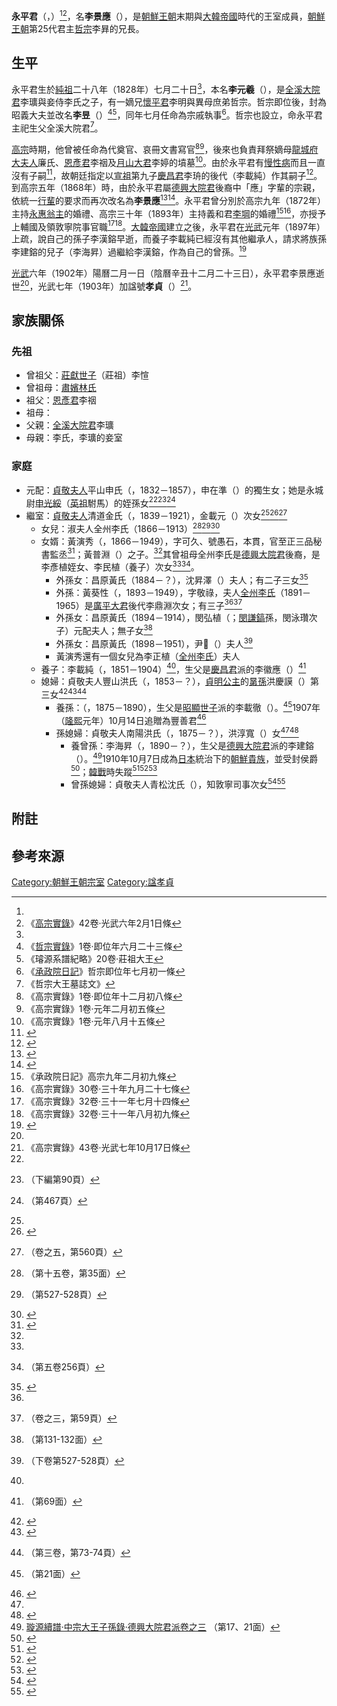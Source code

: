 {{Otheruses|subject=曾用名李昱的朝鮮王朝晚期王族|other=[[明朝|明朝]]進士李昱|李昱}}
{{東亞男性歷史人物
|名稱 =永平君
|時代 =[[朝鮮王朝|朝鮮王朝]]、[[大韓帝國|大韓帝國]]
|圖片名稱 =
|圖片大小 =
|圖片說明 =
|姓名 =李景應
|初名 =李元羲、李昱
|羅馬拼音 =
|諺文 = 이경응
|字 =
|本貫 = [[全州李氏|全州李氏]]
|世系 =
|出生日期 =[[朝鮮純祖|純祖]]二十八年七月二十日<br>{{birth date|1828|8|30}}
|出生地點 =
|婚年 =
|逝世日期 =[[光武_(年號)|光武]]六年陽曆二月一日<br>{{death date and age|1902|2|1|1828|8|30}}
|逝世地點 =
|父親 =[[全溪大院君|全溪大院君]]李㼅
|嫡母 ={{link-ko|完陽府大夫人|완양부대부인}}崔氏<br>[[龍城府大夫人|龍城府大夫人]]廉氏
|母親 =妾侍李氏
|元配 =貞敬夫人平山申氏
|繼室 =貞敬夫人清道金氏
|元配之父 =申在準
|繼室之父 =金載元
|兄弟 =[[懷平君|懷平君]]李明<br>[[朝鮮哲宗|朝鮮哲宗]]李昪
|女 = 淑夫人全州李氏
|養子 ={{link-ko|清安君|청안군 (1851년)}}李載純
|其他親屬 =黃演秀（女婿）<br>黃葵性（外孫）
|實錄ID = M_0039552
}}
'''永平君'''（{{lang-ko|영평군}}，{{bd|1828年|8月30日|1902年|2月1日|catIdx=Y永平君}}）<ref name="ee" /><ref name="die">《[[朝鮮王朝實錄|高宗實錄]]》42卷·光武六年2月1日條</ref>，名'''李景應'''（{{lang|ko|이경응}}），是[[朝鮮王朝|朝鮮王朝]]末期與[[大韓帝國|大韓帝國]]時代的王室成員，[[朝鮮王朝|朝鮮王朝]]第25代君主[[朝鮮哲宗|哲宗]]李昪的兄長。

==生平==
永平君生於[[朝鮮純祖|純祖]]二十八年（1828年）七月二十日<ref name="ee" />，本名'''李元羲'''（{{lang|ko|이원희}}），是[[全溪大院君|全溪大院君]]李㼅與妾侍李氏之子，有一嫡兄[[懷平君|懷平君]]李明與異母庶弟哲宗。哲宗即位後，封為昭義大夫並改名'''李昱'''（{{lang|ko|이욱}}）<ref>《[[朝鮮王朝實錄|哲宗實錄]]》1卷·即位年六月二十三條</ref><ref name="xip">《璿源系譜紀略》20卷·莊祖大王</ref>，同年七月任命為宗戚執事<ref>《[[承政院日記|承政院日記]]》哲宗即位年七月初一條</ref>。哲宗也設立{{link-ko|全溪宮|전계궁|全溪大院君祠}}，命永平君主祀生父全溪大院君<ref>《哲宗大王墓誌文》</ref>。

[[朝鮮高宗|高宗]]時期，他曾被任命為代奠官、哀冊文書寫官<ref>《高宗實錄》1卷·即位年十二月初八條</ref><ref>《高宗實錄》1卷·元年二月初五條</ref>，後來也負責拜祭嫡母[[龍城府大夫人|龍城府大夫人]]廉氏、[[恩彥君|恩彥君]]李䄄及[[月山大君|月山大君]]李婷的墳墓<ref>《高宗實錄》1卷·元年八月十五條</ref>。由於永平君有[[慢性病|慢性病]]而且一直沒有子嗣<ref>{{cite web |title=《高宗實錄》1卷·元年九月十九條 |url=http://sillok.history.go.kr/id/wza_10109019_004 |website=朝鮮王朝實錄}}</ref>，故朝廷指定以[[朝鮮宣祖|宣祖]]第九子[[慶昌君|慶昌君]]李珘的後代{{link-ko|清安君|청안군 (왕족)|李順達}}（李載純）作其嗣子<ref>{{cite web |title=《高宗實錄》1卷·元年九月二十一條 |url=http://sillok.history.go.kr/id/kza_10109021_003 |website=朝鮮王朝實錄 |access-date=2020-09-07 |archive-date=2021-07-16 |archive-url=https://web.archive.org/web/20210716041424/http://sillok.history.go.kr/id/kza_10109021_003 |dead-url=no }}</ref>。到高宗五年（1868年）時，由於永平君屬[[德興大院君|德興大院君]]後裔中「應」字輩的宗親，依統一[[行輩|行輩]]的要求而再次改名為'''李景應'''<ref>{{cite web |title=《高宗實錄》5卷·五年三月二日條 |url=http://sillok.history.go.kr/id/wza_10503002_001 |website=《朝鮮王朝實錄》}}</ref><ref>{{cite web |title=高宗五年三月初六條 |url=http://sjw.history.go.kr/id/SJW-K05030060-03100 |website=《承政院日記》}}</ref>。永平君曾分別於高宗九年（1872年）主持[[永惠翁主|永惠翁主]]的婚禮、高宗三十年（1893年）主持義和君[[李堈|李堈]]的婚禮<ref>《承政院日記》高宗九年二月初九條</ref><ref>《高宗實錄》30卷·三十年九月二十七條</ref>，亦授予上輔國及領敦寧院事官職<ref>《高宗實錄》32卷·三十一年七月十四條</ref><ref>《高宗實錄》32卷·三十一年八月初九條</ref>。[[大韓帝國|大韓帝國]]建立之後，永平君在[[光武_(年號)|光武]]元年（1897年）上疏，說自己的孫子李漢鎔早逝，而養子李載純已經沒有其他繼承人，請求將族孫李建鎔的兒子{{link-ko|清豐君|이해승|李麟鳳}}（李海昇）過繼給李漢鎔，作為自己的曾孫。<ref>{{cite web |title=《承政院日記》高宗三十四年九月二十八日條 |url=http://sjw.history.go.kr/id/SJW-K34090280-01000 |website=承政院日記}}</ref>

[[光武_(年號)|光武]]六年（1902年）陽曆二月一日（陰曆辛丑十二月二十三日），永平君李景應逝世<ref name="die"/>，光武七年（1903年）加諡號'''孝貞'''（{{lang|ko|효정}}）<ref>《高宗實錄》43卷·光武七年10月17日條</ref>。

==家族關係==
===先祖===
*曾祖父：[[莊獻世子|莊獻世子]]（莊祖）李愃
*曾祖母：[[肅嬪林氏|肅嬪林氏]]
*祖父：[[恩彥君|恩彥君]]李䄄
*祖母：{{link-ko|全山郡夫人李氏|전산군부인 이씨}}
*父親：[[全溪大院君|全溪大院君]]李㼅
*母親：李氏，李㼅的妾室

===家庭===
*元配：[[貞敬夫人|貞敬夫人]]平山申氏（{{lang|ko|평산 신씨}}，1832－1857），申在準（{{lang|ko|신재준}}）的獨生女；她是永城尉[[申光綏|申光綏]]（[[朝鮮英祖|英祖]]駙馬）的姪孫女<ref name="xip"/><ref>{{cite web |title=平山申氏思簡公派譜 一卷(평산신씨사간공파보 일권 1/4) |url=https://genealogy.inje.ac.kr/reader_responsive/index.php?u=373A048F-7AE0-9C02-20F2-78B043D564B7&display=both#page/309 |website=[[仁濟大學|仁濟大學]]族譜圖書館 |access-date=2021-02-24 |archive-date=2021-07-16 |archive-url=https://web.archive.org/web/20210716041424/https://genealogy.inje.ac.kr/reader_responsive/index.php?u=373A048F-7AE0-9C02-20F2-78B043D564B7&display=both#page/309 |dead-url=no }}（下編第90頁）</ref><ref>{{cite web |title=平山申氏思簡公派譜 二卷 |url=https://genealogy.inje.ac.kr/reader_responsive/index.php?u=64BDECC2-70EA-A0D0-D359-52E2EB874598&display=both#page/236 |website=仁濟大學族譜圖書館 |access-date=2021-02-24 |archive-date=2021-07-16 |archive-url=https://web.archive.org/web/20210716041423/https://genealogy.inje.ac.kr/reader_responsive/index.php?u=64BDECC2-70EA-A0D0-D359-52E2EB874598&display=both#page/236 |dead-url=no }}（第467頁）</ref>
*繼室：[[貞敬夫人|貞敬夫人]]清道金氏（{{lang|ko|청도 김씨}}，1839－1921），金載元（{{lang|ko|김재원}}）次女<ref name="xip"/><ref>{{cite web |title=《純宗實錄附錄》12卷·十四年陽曆九月十日條 |url=http://sillok.history.go.kr/id/wzc_11409010_002 |website=朝鮮王朝實錄 |access-date=2020-09-07 |archive-date=2021-07-16 |archive-url=https://web.archive.org/web/20210716041422/http://sillok.history.go.kr/id/wzc_11409010_002 |dead-url=no }}</ref><ref>{{cite web |title=청도김씨세보 淸道金氏世譜, 권5 |url=https://www.familysearch.org/ark:/61903/3:1:3Q9M-CSSP-1WQD-F?i=81&cat=1331216 |website=FamilySearch}}（卷之五，第560頁）</ref>
**女兒：淑夫人全州李氏（1866－1913）<ref>{{cite web |title=창원황씨세보 (昌原黃氏世譜) |url=https://www.familysearch.org/ark:/61903/3:1:3Q9M-CSSP-M9XZ-W?i=391&cat=2829612 |website=FamilySearch |accessdate=2021-02-08}}（第十五卷，第35面）</ref><ref name=huang1999>{{cite web |title=창원황씨세보, 봉교공파 (昌原黃氏世譜 奉敎公派) |url=https://www.familysearch.org/ark:/61903/3:1:3QS7-992N-JHHX?i=267&cc=1398522&cat=2460843 |website=FamilySearch |accessdate=2021-02-08}}（第527-528頁）</ref><ref>{{cite web |title=전 군수 황연수의 아내 이씨의 상에 돈을 하사하다 |url=http://sillok.history.go.kr/id/wzc_11107012_001 |website=朝鮮王朝實錄 |access-date=2020-07-07 |archive-date=2020-07-09 |archive-url=https://web.archive.org/web/20200709173211/http://sillok.history.go.kr/id/wzc_11107012_001 |dead-url=no }}</ref>
**女婿：黃演秀（{{lang|ko|황연수}}，1866－1949），字可久、號愚石，本貫{{link-ko|昌原黃氏|창원 황씨}}，官至正三品秘書監丞<ref>{{cite web |title=승정원일기 3207책 (탈초본 141책) 고종 44년 4월 10일 경오 7/10 기사 |url=http://sjw.history.go.kr/id/SJW-K44040100-00700 |website=《[[承政院日記|承政院日記]]》 |accessdate=2021-07-23 |archive-date=2021-07-23 |archive-url=https://web.archive.org/web/20210723032946/http://sjw.history.go.kr/id/SJW-K44040100-00700 |dead-url=no }}</ref>；黃普淵（{{lang|ko|황보연}}）之子。{{efn|1=黃演秀共有兩任妻子，完山李氏（1866－1913）與全州崔氏（1894－1975）並共有三子四女。}}<ref name=huang1999 />其曾祖母全州李氏是[[德興大院君|德興大院君]]後裔，是{{link-ko|晉安君|진안군 (왕족)}}李彥植姪女、李民植（{{link-ko|達善君|달선군}}養子）次女<ref name=dh3 /><ref>{{cite web |title=창원황씨세보, 봉교공파 (昌原黃氏世譜 奉敎公派) |url=https://genealogy.inje.ac.kr/reader_responsive/index.php?u=18321160-3BAD-0795-1A69-C21C7C555BA1#page/993 |website=[[仁濟大學|仁濟大學]]族譜圖書館 |access-date=2021-09-19 |archive-date=2021-09-19 |archive-url=https://web.archive.org/web/20210919032608/https://genealogy.inje.ac.kr/reader_responsive/index.php?u=18321160-3BAD-0795-1A69-C21C7C555BA1#page/993 |dead-url=no }}（第五卷256頁）</ref>。
***外孫女：昌原黃氏（1884－？），沈昇澤（{{lang|ko|심승택}}）夫人；有二子三女<ref>{{cite web |title=靑松沈氏大同世譜 五卷(청송심씨대동세보 오권 6/11) |url=https://genealogy.inje.ac.kr/reader_responsive/index.php?u=13CD83A3-49D5-B191-C7A1-3E7BDB981BB9&display=both#page/456 |website=[[仁濟大學|仁濟大學]]族譜圖書館 |accessdate=2021-02-08 |archive-date=2021-02-14 |archive-url=https://web.archive.org/web/20210214191612/https://genealogy.inje.ac.kr/reader_responsive/index.php?u=13CD83A3-49D5-B191-C7A1-3E7BDB981BB9&display=both#page/456 |dead-url=no }}</ref>
***外孫：黃葵性（{{lang|ko|황규성}}，1893－1949），字敬祿，夫人[[全州李氏|全州李氏]]（1891－1965）是[[廣平大君|廣平大君]]後代李鼎淵次女；有三子<ref name=huang1999 /><ref>{{cite web |title=전주이씨광평대군파세보 (全州李氏廣平大君派世譜) |url=https://www.familysearch.org/ark:/61903/3:1:3Q9M-CSSP-W9X9-C?i=851&cat=1196833 |website=FamilySearch |accessdate=2021-02-10}}（卷之三，第59頁）</ref>
***外孫女：昌原黃氏（1894－1914），閔弘植（{{lang-ko|민홍식}}；[[閔謙鎬|閔謙鎬]]孫，閔泳瓚次子）元配夫人；無子女<ref>{{cite web |title=여흥민씨파보 驪興閔氏三房派譜（1959年版） |url=https://www.familysearch.org/ark:/61903/3:1:3Q9M-C95B-KSPF-9?i=150&cat=1917058 |website=FamilySearch}}（第131-132面）</ref>
***外孫女：昌原黃氏（1898－1951），尹𰊞（{{lang|ko|윤설}}）夫人<ref>{{cite web |title=남원윤씨대동세보 (南原尹氏大同世譜) |url=https://www.familysearch.org/ark:/61903/3:1:3Q9M-CSSP-57Q1-S?i=702&cat=1479027 |website=FamilySearch}}（下卷第527-528頁）</ref>
***黃演秀還有一個女兒為李正植（[[全州李氏|全州李氏]]）夫人
**養子：{{link-ko|清安君|청안군 (1851년)}}李載純（{{lang|ko|이재순}}，1851－1904）<ref name="xip"/>，生父是[[慶昌君|慶昌君]]派的李徽應（{{lang|ko|이휘응}}）<ref>{{cite web |title=선조대왕자손록 권3(宣祖大王子孫錄 卷之三) |url=http://visualjoseon.aks.ac.kr/viewer/view?itemId=jb&gubun=pa&dataId=K24725_003%5E경창군파%5E경창군파 |website=장서각기록유산DB |access-date=2022-01-05 |archive-date=2020-07-14 |archive-url=https://web.archive.org/web/20200714160230/http://visualjoseon.aks.ac.kr/viewer/view?itemId=jb&gubun=pa&dataId=K24725_003%5E%EA%B2%BD%EC%B0%BD%EA%B5%B0%ED%8C%8C%5E%EA%B2%BD%EC%B0%BD%EA%B5%B0%ED%8C%8C |dead-url=no }}（第69面）</ref>
**媳婦：貞敬夫人豐山洪氏（{{lang|ko|풍산 홍씨}}，1853－？），[[貞明公主|貞明公主]]的[[孫|晜孫]]洪慶謨（{{lang|ko|홍경모}}）第三女<ref name="ee">{{cite web |title=莊祖懿皇帝子孫錄 |url=http://visualjoseon.aks.ac.kr/viewer/view?itemId=jb&gubun=pa&dataId=K24725_007%5E%EC%9D%80%EC%96%B8%EA%B5%B0%ED%8C%8C%5E%EC%9D%80%EC%96%B8%EA%B5%B0%ED%8C%8C |website=장서각기록유산DB |access-date=2020-09-07 |archive-date=2021-02-03 |archive-url=https://web.archive.org/web/20210203030410/http://visualjoseon.aks.ac.kr/viewer/view?itemId=jb&gubun=pa&dataId=K24725_007%5E%EC%9D%80%EC%96%B8%EA%B5%B0%ED%8C%8C%5E%EC%9D%80%EC%96%B8%EA%B5%B0%ED%8C%8C |dead-url=no }}</ref><ref name="sun03821">{{cite web |title=《純宗實錄》4卷·三年陽曆八月二十一日條 |url=http://sillok.history.go.kr/id/wzb_10308021_001 |website=朝鮮王朝實錄}}</ref><ref>{{cite web |title=풍산홍씨대동보 (豊山洪氏大同譜) |url=https://www.familysearch.org/ark:/61903/3:1:3Q9M-CSS5-GS1J-5?i=333&cat=1334480 |website=[[FamilySearch|FamilySearch]] |accessdate=2021-02-04}}（第三卷，第73-74頁）</ref>
***養孫：{{link-ko|豐善君|풍선군|李漢鎔}}（{{lang|ko|이한용}}，1875－1890），生父是[[昭顯世子|昭顯世子]]派的李載徹（{{lang|ko|이재철}}）。<ref name="Soh">{{cite web |title=仁祖大王子孫錄·昭顯世子派 |url=http://visualjoseon.aks.ac.kr/viewer/view?itemId=jb&gubun=pa&dataId=K24725_007%5E%EC%86%8C%ED%98%84%EC%84%B8%EC%9E%90%ED%8C%8C%5E%EC%86%8C%ED%98%84%EC%84%B8%EC%9E%90%ED%8C%8C |access-date=2018-10-31 |archive-date=2020-04-18 |archive-url=https://web.archive.org/web/20200418055604/http://visualjoseon.aks.ac.kr/viewer/view?itemId=jb&gubun=pa&dataId=K24725_007%5E%EC%86%8C%ED%98%84%EC%84%B8%EC%9E%90%ED%8C%8C%5E%EC%86%8C%ED%98%84%EC%84%B8%EC%9E%90%ED%8C%8C |dead-url=no }}（第21面）</ref>1907年（[[隆熙|隆熙]]元年）10月14日追贈為豐善君<ref>{{cite web |title=종2품으로 추증한 이한용을 풍선군으로 추증하다 |url=http://sillok.history.go.kr/id/wzb_10010014_002 |website=朝鮮王朝實錄 |access-date=2020-09-09 |archive-date=2020-07-19 |archive-url=https://web.archive.org/web/20200719043813/http://sillok.history.go.kr/id/wzb_10010014_002 |dead-url=no }}</ref>
***孫媳婦：貞敬夫人南陽洪氏（{{lang|ko|남양 홍씨}}，1875－？），洪淳寬（{{lang|ko|홍순관}}）女<ref name="ee" /><ref>{{cite web |title=풍선군 묘 |url=http://pocheon.grandculture.net/pocheon/toc/GC05000796 |website=디지털포천문화대전 |access-date=2021-10-13 |archive-date=2021-10-26 |archive-url=https://web.archive.org/web/20211026131535/http://pocheon.grandculture.net/pocheon/toc/GC05000796 |dead-url=no }}</ref>
****養曾孫：{{link-ko|清豐君|이해승}}李海昇（{{lang|ko|이해승}}，1890－？），生父是[[德興大院君|德興大院君]]派的李建鎔（{{lang|ko|이건용}}）。<ref name=dh3>[http://visualjoseon.aks.ac.kr/viewer/view?itemId=jb&gubun=pa&dataId=K21145_003%5E%EB%8D%95%ED%9D%A5%EB%8C%80%EC%9B%90%EA%B5%B0%ED%8C%8C%5E%EB%8D%95%ED%9D%A5%EB%8C%80%EC%9B%90%EA%B5%B0%ED%8C%8C 璇源續譜·中宗大王子孫錄·德興大院君派卷之三] {{Wayback|url=http://visualjoseon.aks.ac.kr/viewer/view?itemId=jb&gubun=pa&dataId=K21145_003%5E%EB%8D%95%ED%9D%A5%EB%8C%80%EC%9B%90%EA%B5%B0%ED%8C%8C%5E%EB%8D%95%ED%9D%A5%EB%8C%80%EC%9B%90%EA%B5%B0%ED%8C%8C |date=20200804174214 }}（第17、21面）</ref>{{efn|1=李建鎔為德興大院君派李載範嗣子，但是其親生祖父李錫玄（1810－1867）是[[月山大君|月山大君]]的後代。<ref>[http://visualjoseon.aks.ac.kr/viewer/view?itemId=jb&gubun=pa&dataId=K21145_005%5E%EB%8D%95%ED%9D%A5%EB%8C%80%EC%9B%90%EA%B5%B0%ED%8C%8C%5E%EB%8D%95%ED%9D%A5%EB%8C%80%EC%9B%90%EA%B5%B0%ED%8C%8C 璇源續譜·中宗大王子孫錄·德興大院君派卷之五] {{Wayback|url=http://visualjoseon.aks.ac.kr/viewer/view?itemId=jb&gubun=pa&dataId=K21145_005%5E%EB%8D%95%ED%9D%A5%EB%8C%80%EC%9B%90%EA%B5%B0%ED%8C%8C%5E%EB%8D%95%ED%9D%A5%EB%8C%80%EC%9B%90%EA%B5%B0%ED%8C%8C |date=20200804162240 }}（第23面）</ref><ref>[http://visualjoseon.aks.ac.kr/viewer/view?itemId=jb&gubun=pa&dataId=K21173_001%5E%EC%9B%94%EC%82%B0%EB%8C%80%EA%B5%B0%ED%8C%8C%5E%EC%9B%94%EC%82%B0%EB%8C%80%EA%B5%B0%ED%8C%8C 璇源續譜·德宗大王子孫錄·月山大君派] {{Wayback|url=http://visualjoseon.aks.ac.kr/viewer/view?itemId=jb&gubun=pa&dataId=K21173_001%5E%EC%9B%94%EC%82%B0%EB%8C%80%EA%B5%B0%ED%8C%8C%5E%EC%9B%94%EC%82%B0%EB%8C%80%EA%B5%B0%ED%8C%8C |date=20200804163632 }}（第37-38面）</ref>}}1910年10月7日成為[[朝鮮日治時期|日本]]統治下的[[朝鮮貴族_(日治時期)|朝鮮貴族]]，並受封侯爵<ref>{{cite web |title=《純宗實錄附錄》1卷·三年陽曆10月7日 |url=http://sillok.history.go.kr/id/wzc_10310007_001 |website=朝鮮王朝實錄 |access-date=2020-09-09 |archive-date=2020-07-01 |archive-url=https://web.archive.org/web/20200701151035/http://sillok.history.go.kr/id/wzc_10310007_001 |dead-url=no }}</ref>；[[韓戰|韓戰]]時失蹤<ref>{{cite news |author1=임순현 |title=대법 "일제 토지조사 사업으로 받은 토지도 '친일재산'" |url=https://www.yna.co.kr/view/AKR20170103159200004 |agency=[[韓國聯合通訊社|韓國聯合通訊社]] |date=2017-01-04 |accessdate=2020-09-09 |archive-date=2020-07-18 |archive-url=https://web.archive.org/web/20200718154114/https://www.yna.co.kr/view/AKR20170103159200004 |dead-url=no }}</ref><ref>{{cite news |author1=서준석 |title=대법 "일제 토지조사 통해 받은 친일재산도 국가 귀속해야" |url=https://news.joins.com/article/21078858 |accessdate=2020-07-17 |agency=韓國中央日報 |date=2017-01-04 |archive-date=2020-09-19 |archive-url=https://web.archive.org/web/20200919005420/https://news.joins.com/article/21078858 |dead-url=no }}</ref><ref>{{cite news |author1=황국상 |title='친일파' 후손, 친일재산 매각이익 228억 반환訴 패소 |url=https://m.mt.co.kr/renew/view.html?no=2017010318128293275 |accessdate=2020-07-17 |agency=머니투데이 |date=2017-01-04 |archive-date=2020-07-17 |archive-url=https://web.archive.org/web/20200717025128/https://m.mt.co.kr/renew/view.html?no=2017010318128293275 |dead-url=no }}</ref>
****曾孫媳婦：貞敬夫人青松沈氏（{{lang|ko|청송 심씨}}），知敦寧司事{{link-ko|沈健澤|심건택}}次女<ref>{{cite web |title=靑松沈氏大同世譜 五卷(청송심씨대동세보 오권 6/11) |url=https://genealogy.inje.ac.kr/reader_responsive/index.php?u=13CD83A3-49D5-B191-C7A1-3E7BDB981BB9&display=both#page/448 |website=[[仁濟大學|仁濟大學]]族譜圖書館 |accessdate=2021-03-12 |archive-date=2021-02-14 |archive-url=https://web.archive.org/web/20210214191612/https://genealogy.inje.ac.kr/reader_responsive/index.php?u=13CD83A3-49D5-B191-C7A1-3E7BDB981BB9&display=both#page/448 |dead-url=no }}</ref><ref>{{cite web |title=청풍군 묘 |url=http://pocheon.grandculture.net/pocheon/toc/GC05000795 |website=디지털포천문화대전 |access-date=2021-10-13 |archive-date=2021-10-22 |archive-url=https://web.archive.org/web/20211022230947/http://pocheon.grandculture.net/pocheon/toc/GC05000795 |dead-url=no }}</ref>

==附註==
{{notelist}}

==參考來源==
{{reflist|30em}}

{{start box}}
{{s-before|父親全溪大院君[[李㼅|李㼅]]}}
{{s-title|[[樓洞宮|樓洞宮]]宗主}}
{{s-after|養子清安君{{link-ko|清安君|청안군 (왕족)|李載純}}}}
{{end box}}

[[Category:朝鮮王朝宗室|Category:朝鮮王朝宗室]]
[[Category:諡孝貞|Category:諡孝貞]]